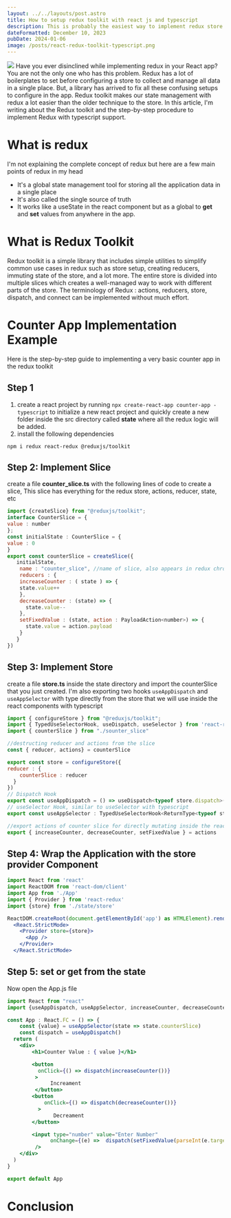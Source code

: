 ```yaml
---
layout: ../../layouts/post.astro
title: How to setup redux toolkit with react js and typescript
description: This is probably the easiest way to implement redux store with typescript using toolkit redux.
dateFormatted: December 10, 2023
pubDate: 2024-01-06
image: /posts/react-redux-toolkit-typescript.png
---
```


<img src={frontmatter.image}/>
Have you ever disinclined while implementing redux in your React app? You are not the only one who has this problem. Redux has a lot of boilerplates to set before configuring a store to collect and manage all data in a single place. But, a library has arrived to fix all these confusing setups to configure in the app. Redux toolkit makes our state management with redux a lot easier than the older technique to the store. In this article, I'm writing about the Redux toolkit and the step-by-step procedure to implement Redux with typescript support.

# What is redux

I'm not explaining the complete concept of redux but here are a few main points of redux in my head

- It's a global state management tool for storing all the application data in a single place
- It's also called the single source of truth
- It works like a useState in the react component but as a global to **get** and **set** values from anywhere in the app.

# What is Redux Toolkit

Redux toolkit is a simple library that includes simple utilities to simplify common use cases in redux such as store setup, creating reducers, immuting state of the store, and a lot more. The entire store is divided into multiple slices which creates a well-managed way to work with different parts of the store. The terminology of Redux : actions, reducers, store, dispatch, and connect can be implemented without much effort.

# Counter App Implementation Example

Here is the step-by-step guide to implementing a very basic counter app in the redux toolkit

## Step 1

1. create a react project by running `npx create-react-app counter-app -typescript` to initialize a new react project and quickly create a new folder inside the src directory called **state** where all the redux logic will be added.
2. install the following dependencies

`npm i redux react-redux @reduxjs/toolkit`

## Step 2: Implement Slice

create a file **counter_slice.ts** with the following lines of code to create a slice, This slice has everything for the redux store, actions, reducer, state, etc

```jsx
import {createSlice} from "@reduxjs/toolkit";
interface CounterSlice = {
value : number
};
const initialState : CounterSlice = {
value : 0
}
export const counterSlice = createSlice({
   initialState,
    name : "counter_slice", //name of slice, also appears in redux chrome extension
    reducers : {
    increaseCounter : ( state ) => {
    state.value++
    },
    decreaseCounter : (state) => {
      state.value--
    },
    setFixedValue : (state, action : PayloadAction<number>) => {
      state.value = action.payload
    }
   }
})
```

## Step 3: Implement Store

create a file **store.ts** inside the state directory and import the counterSlice that you just created. I'm also exporting two hooks `useAppDispatch` and `useAppSelector` with type directly from the store that we will use inside the react components with typescript

```jsx
import { configureStore } from "@reduxjs/toolkit";
import { TypedUseSelectorHook, useDispatch, useSelector } from 'react-redux'
import { counterSlice } from "./sounter_slice"

//destructing reducer and actions from the slice
const { reducer, actions} = counterSlice

export const store = configureStore({
reducer : {
    counterSlice : reducer
  }
})
// Dispatch Hook
export const useAppDispatch = () => useDispatch<typeof store.dispatch>()
// useSelector Hook, similar to useSelector with typescript
export const useAppSelector : TypedUseSelectorHook<ReturnType<typeof store.getState>> = useSelector

//export actions of counter slice for directly mutating inside the react components
export { increaseCounter, decreaseCounter, setFixedValue } = actions
```

## Step 4: Wrap the Application with the store provider Component

```jsx
import React from 'react'
import ReactDOM from 'react-dom/client'
import App from './App'
import { Provider } from 'react-redux'
import {store} from './state/store'

ReactDOM.createRoot(document.getElementById('app') as HTMLElement).render(
  <React.StrictMode>
    <Provider store={store}>
      <App />
    </Provider>
  </React.StrictMode>
```

## Step 5: set or get from the state

Now open the App.js file

```jsx
import React from "react"
import {useAppDispatch, useAppSelector, increaseCounter, decreaseCounter, setFixedValue } from "../../state/store"

const App : React.FC = () => {
    const {value} = useAppSelector(state => state.counterSlice)
    const dispatch = useAppDispatch()
  return (
    <div>
        <h1>Counter Value : { value }</h1>

        <button
          onClick={() => dispatch(increaseCounter())}
         >
              Increament
         </button>
        <button
            onClick={() => dispatch(decreaseCounter())}
          >
               Decreament
        </button>

        <input type="number" value="Enter Number"
              onChange={(e) =>  dispatch(setFixedValue(parseInt(e.target.value)))}
         />
    </div>
  )
}

export default App
```

# Conclusion